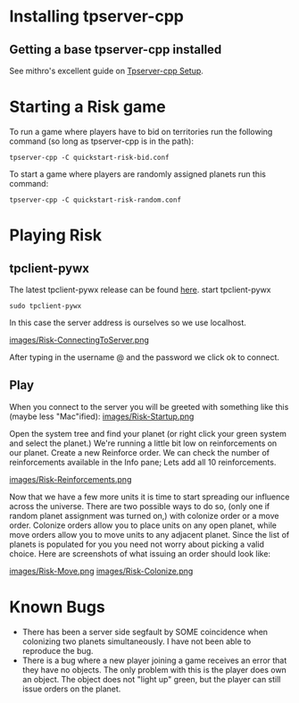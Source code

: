 = Installing tpserver-cpp =
== Getting a base tpserver-cpp installed ==
See mithro's excellent guide on [[Tpserver-cpp Setup]].

= Starting a Risk game =
To run a game where players have to bid on territories run the following command (so long as tpserver-cpp is in the path):
<pre>
tpserver-cpp -C quickstart-risk-bid.conf
</pre>
To start a game where players are randomly assigned planets run this command:
<pre>
tpserver-cpp -C quickstart-risk-random.conf
</pre>


= Playing Risk =
==tpclient-pywx==
The latest tpclient-pywx release can be found [http://thousandparsec.net/tp/downloads.php here].
start tpclient-pywx
<pre>
sudo tpclient-pywx
</pre>
In this case the server address is ourselves so we use localhost.

[[images/Risk-ConnectingToServer.png]]

After typing in the username @ <gamename> and the password we click ok to connect.

==Play==
When you connect to the server you will be greeted with something like this (maybe less "Mac"ified):
[[images/Risk-Startup.png]]

Open the system tree and find your planet (or right click your green system and select the planet.) We're running a little bit low on reinforcements on our planet. Create a new Reinforce order. We can check the number of reinforcements available in the Info pane; Lets add all 10 reinforcements.

[[images/Risk-Reinforcements.png]]

Now that we have a few more units it is time to start spreading our influence across the universe. There are two possible ways to do so, (only one if random planet assignment was turned on,) with colonize order or a move order. Colonize orders allow you to place units on any open planet, while move orders allow you to move units to any adjacent planet. Since the list of planets is populated for you you need not worry about picking a valid choice. Here are screenshots of what issuing an order should look like:

[[images/Risk-Move.png]]    [[images/Risk-Colonize.png]]

= Known Bugs =
*There has been a server side segfault by SOME coincidence when colonizing two planets simultaneously. I have not been able to reproduce the bug.
*There is a bug where a new player joining a game receives an error that they have no objects. The only problem with this is the player does own an object. The object does not "light up" green, but the player can still issue orders on the planet.
